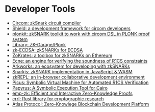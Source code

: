 # Developer Tools 

- [Circom: zkSnark circuit compiler](https://github.com/iden3/circom)
- [Shield: a development framework for circom developers](https://www.notion.so/5306223ca4f745d19f54b9a5f4004cd6)
- [plonkit: zkSNARK toolkit to work with circom DSL in PLONK proof system](https://github.com/fluidex/plonkit)
- [Library: ZK-Garage/Plonk](https://github.com/ZK-Garage/plonk)
- [zk-ECDSA: zkSNARKs for ECDSA](https://0xparc.org/blog/zk-ecdsa-1)
- [ZoKrates: a toolbox for zkSNARKs on Ethereum](https://zokrates.github.io/)
- [Ecne: an engine for verifying the soundness of R1CS constraints](https://github.com/franklynwang/EcneProject)
- [Arkworks: an ecosystem for developing with zkSNARKs](https://github.com/arkworks-rs)
- [Snarkjs: zkSNARK implementation in JavaScript & WASM](https://github.com/iden3/snarkjs)
- [zkREPL: an in-browser collaborative development environment](https://zkrepl.dev/)
- [Picus: Symbolic Virtual Machine for Automated R1CS Verification](https://github.com/Veridise/Picus)
- [Papyrus: A Symbolic Execution Tool for Cairo](https://github.com/Veridise/Papyrus)
- [emp-zk: Efficient and Interactive Zero-Knowledge Proofs](https://github.com/pornin/crrl)
- [crrl: Rust library for cryptographic research](https://github.com/pornin/crrl)
- [Atlas Protocol: Zero-Knowlege Blockchain Development Platform](http://atlaszk.com/ide)